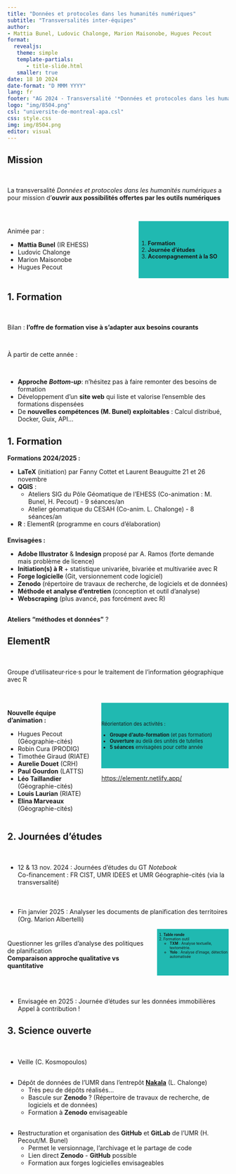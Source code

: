 ```yaml
---
title: "Données et protocoles dans les humanités numériques"
subtitle: "Transversalités inter-équipes"
author: 
- Mattia Bunel, Ludovic Chalonge, Marion Maisonobe, Hugues Pecout
format: 
  revealjs:
   theme: simple
   template-partials:
      - title-slide.html
   smaller: true
date: 18 10 2024
date-format: "D MMM YYYY"
lang: fr
footer: "AG 2024 - Transversalité '*Données et protocoles dans les humanités numériques*'"
logo: "img/8504.png"
csl: "universite-de-montreal-apa.csl"
css: style.css
img: img/8504.png
editor: visual
---
```


## [Mission]{.tiitle}

\

::: center
[La transversalité *Données et protocoles dans les humanités numériques* a pour mission d’**ouvrir aux possibilités offertes par les outils numériques**]{.bigone}
:::

\

::::: columns
::: {.column .big2 .center .fragment width="50%"}
Animée par :

-   **Mattia Bunel** (IR EHESS)
-   Ludovic Chalonge
-   Marion Maisonobe
-   Hugues Pecout
:::

::: {.column .fragment .center width="50%" style="font-size:90%;background-color:#20b9b1;padding-top:30px; padding-bottom:30px"}
1.  **Formation**
2.  **Journée d'études**
3.  **Accompagnement à la SO**
:::
:::::

## [1. Formation]{.tiitle}

\

::: center
Bilan : **l'offre de formation vise à s'adapter aux besoins courants**
:::

\

::: {.txt2 .colour .center .fragment}
À partir de cette année :
:::

\

::: {.txt2 .fragment}
-   **Approche** ***Bottom-up***: n'hésitez pas à faire remonter des besoins de formation\
-   Développement d'un [**site web**]{.colour} qui liste et valorise l'ensemble des formations dispensées\
-   De **nouvelles compétences (M. Bunel) exploitables** : Calcul distribué, Docker, Guix, API...
:::

## [1. Formation]{.tiitle}

::: {.center .soixantedix}
**Formations 2024/2025 :**
:::

::: {.soixante}
-   [**LaTeX**]{.colour} (initiation) par Fanny Cottet et Laurent Beauguitte 21 et 26 novembre
-   [**QGIS**]{.colour} :
    -   [Ateliers SIG]{.colour} du Pôle Géomatique de l'EHESS (Co-animation : M. Bunel, H. Pecout) - 9 séances/an
    -   [Atelier géomatique]{.colour} du CESAH (Co-anim. L. Chalonge) - 8 séances/an
-   [**R**]{.colour} : ElementR (programme en cours d'élaboration)
:::

::: {.center .soixantedix .fragment style="margin-top:20px;"}
**Envisagées :**
:::

::: {.soixante .fragment}
-   [**Adobe Illustrator** & **Indesign**]{.colour} proposé par A. Ramos (forte demande mais problème de licence)
-   [**Initiation(s) à R**]{.colour} + statistique univariée, bivariée et multivariée avec R
-   [**Forge logicielle**]{.colour} (Git, versionnement code logiciel)
-   [**Zenodo**]{.colour} (répertoire de travaux de recherche, de logiciels et de données)
-   [**Méthode et analyse d'entretien**]{.colour} (conception et outil d'analyse)
-   [**Webscraping**]{.colour} (plus avancé, pas forcément avec R)\
:::

::: {.soixantedix .center .colour .fragment style="margin-top:30px;"}
**Ateliers "méthodes et données"** ?
:::


## [ElementR]{.tiitle}

\

::: center
[Groupe d’utilisateur·rice·s pour le traitement de l’information géographique avec R]{.bigone}
:::

\

::::::: columns
::: {.column .soixante .center .colour .fragment width="40%"}
**Nouvelle équipe d'animation :**

-   Hugues Pecout (Géographie-cités)
-   Robin Cura (PRODIG)
-   Timothée Giraud (RIATE)
-   **Aurelie Douet** (CRH)
-   **Paul Gourdon** (LATTS)
-   **Léo Taillandier** (Géographie-cités)
-   **Louis Laurian** (RIATE)
-   **Elina Marveaux** (Géographie-cités)
:::

::::: {.column .fragment .center width="60%"}
::: {.center style="font-size:80%;background-color:#20b9b1;padding-top:30px; padding-bottom:30px"}
Réorientation des activités :

-   **Groupe d'auto-formation** (et pas formation)\
-   **Ouverture** au delà des unités de tutelles
-   **5 séances** envisagées pour cette année
:::


::: {.colour .soixantedix}
<https://elementr.netlify.app/>
:::
:::::
:::::::

## [2. Journées d'études]{.tiitle}

\

:::::::: txt2
-   12 & 13 nov. 2024 : [Journées d'études du GT *Notebook*]{.colour}\
    [Co-financement : FR CIST, UMR IDEES et UMR Géographie-cités (via la transversalité)]{.grey .soixantedix}

::: {.fragment style="margin-top:50px;"}
-   Fin janvier 2025 : [Analyser les documents de planification des territoires]{.colour} [(Org. Marion Albertelli)]{.soixantedix}
:::

::::: {.columns .fragment}
::: {.column .center width="50%" style="margin-top:10px;"}
[Questionner les grilles d'analyse des politiques de planification]{.grey .soixantequinze}\
[**Comparaison approche qualitative vs quantitative**]{.grey .soixantedix}
:::

::: {.column .center .fragment width="50%" style="font-size:60%;background-color:#20b9b1;"}
1.  **Table ronde**
2.  Formation outil
    -   **TXM** : Analyse textuelle, textométrie.
    -   **Yolo** : Analyse d'image, détection automatisée
:::
:::::

::: {.fragment style="margin-top:50px;"}
-   Envisagée en 2025 : [Journée d'études sur les données immobilières]{.colour}\
    [Appel à contribution !]{.grey .soixantedix}
:::
::::::::

## [3. Science ouverte]{.tiitle}

:::::: txt2
::: {.fragment style="margin-top:50px;"}
-   [Veille]{.colour} (C. Kosmopoulos)
:::

::: {.fragment style="margin-top:30px;"}
-   [Dépôt de données]{.colour} de l'UMR dans l'entrepôt [**Nakala**](https://nakala.fr/collection/10.34847/nkl.fbd0tz3c) (L. Chalonge)
    -   [Très peu de dépôts réalisés...]{.grey .soixantequinze}\
    -   [Bascule sur [**Zenodo**]{.colour} ? (Répertoire de travaux de recherche, de logiciels et de données)]{.grey .soixantequinze}\
    -   [Formation à [**Zenodo**]{.colour} envisageable]{.grey .soixantequinze}
:::

::: {.fragment style="margin-top:30px;"}
-   [Restructuration et organisation des **GitHub** et **GitLab** de l'UMR]{.colour} (H. Pecout/M. Bunel)
    -   [Permet le versionnage, l'archivage et le partage de code]{.grey .soixantequinze}\
    -   [Lien direct [**Zenodo**]{.colour} - [**GitHub**]{.colour} possible]{.grey .soixantequinze}\
    -   [Formation aux forges logicielles envisageables]{.grey .soixantequinze}
:::
::::::
